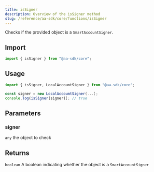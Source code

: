 ```yaml
---
title: isSigner
description: Overview of the isSigner method
slug: /reference/aa-sdk/core/functions/isSigner
---
```



Checks if the provided object is a `SmartAccountSigner`.

## Import

```ts
import { isSigner } from "@aa-sdk/core";
```

## Usage

```ts
import { isSigner, LocalAccountSigner } from "@aa-sdk/core";

const signer = new LocalAccountSigner(...);
console.log(isSigner(signer)); // true
```

## Parameters

### signer

`any`
the object to check

## Returns

`boolean`
A boolean indicating whether the object is a `SmartAccountSigner`
